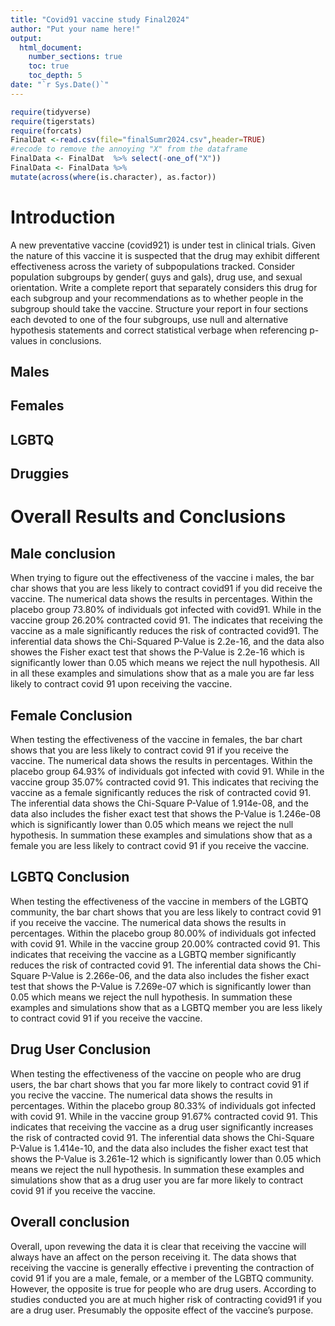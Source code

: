 ```yaml
---
title: "Covid91 vaccine study Final2024"
author: "Put your name here!"
output: 
  html_document:
    number_sections: true
    toc: true
    toc_depth: 5
date: "`r Sys.Date()`" 
---
```


```r
require(tidyverse)
require(tigerstats)
require(forcats)
FinalDat <-read.csv(file="finalSumr2024.csv",header=TRUE)
#recode to remove the annoying "X" from the dataframe
FinalData <- FinalDat  %>% select(-one_of("X"))
FinalData <- FinalData %>%
mutate(across(where(is.character), as.factor))
```

# Introduction

A new  preventative vaccine (covid921) is under test in clinical trials. Given the nature of this vaccine it is suspected that the drug may exhibit different effectiveness across the variety of subpopulations tracked. Consider population subgroups by gender( guys and gals), drug use, and sexual orientation. Write a complete report that separately considers this drug for each subgroup and your recommendations as to whether people in the subgroup should take the vaccine. Structure your report in four sections each devoted to one of the four subgroups, use null and alternative hypothesis statements and correct statistical verbage when referencing p-values in conclusions.

## Males


## Females


## LGBTQ



## Druggies


# Overall Results and Conclusions


## Male conclusion 

When trying to figure out the effectiveness of the vaccine i males, the bar char shows that you are less likely to contract covid91 if you did receive the vaccine. The numerical data shows the results in percentages. Within the placebo group 73.80% of individuals got infected with covid91. While in the vaccine group 26.20% contracted covid 91. The indicates that receiving the vaccine as a male significantly reduces the risk of contracted covid91. The inferential data shows the Chi-Squared P-Value is 2.2e-16, and the data also showes the Fisher exact test that shows the P-Value is 2.2e-16 which is significantly lower than 0.05 which means we reject the null hypothesis. All in all these examples and simulations show that as a male you are far less
likely to contract covid 91 upon receiving the vaccine.   


## Female Conclusion 

When testing the effectiveness of the vaccine in females, the bar chart shows that you are less likely to contract covid 91 if you receive the vaccine. The numerical data shows the results in percentages. Within the placebo group 64.93% of individuals got infected with covid 91. While in the vaccine group 35.07% contracted covid 91. This indicates that reciving the vaccine as a female significantly reduces the risk of contracted covid 91. The inferential data shows the Chi-Square P-Value of 1.914e-08, and the data also includes the fisher exact test that shows the P-Value is 1.246e-08 which is significantly lower than 0.05 which means we reject the null hypothesis. In summation these examples and simulations show that as a female you are less likely to contract covid 91 if you receive the vaccine.  


## LGBTQ Conclusion 

When testing the effectiveness of the vaccine in members of the LGBTQ community, the bar chart shows that you are less likely to contract covid 91 if you receive the vaccine. The numerical data shows the results in percentages. Within the placebo group 80.00% of individuals got infected with covid 91. While in the vaccine group 20.00% contracted covid 91. This indicates that receiving the vaccine as a LGBTQ member significantly reduces the risk of contracted covid 91. The inferential data shows the Chi-Square P-Value is 2.266e-06, and the data also includes the fisher exact test that shows the P-Value is 7.269e-07 which is significantly lower than 0.05 which means we reject the null hypothesis. In summation these examples and simulations show that as a LGBTQ member you are less likely to contract covid 91 if you receive the vaccine.  

## Drug User Conclusion 

When testing the effectiveness of the vaccine on people who are drug users, the bar chart shows that you far more likely to contract covid 91 if you recive the vaccine. The numerical data shows the results in percentages. Within the placebo group 80.33% of individuals got infected with covid 91. While in the vaccine group 91.67% contracted covid 91. This indicates that receiving the vaccine as a drug user significantly increases the risk of contracted covid 91. The inferential data shows the Chi-Square P-Value is 1.414e-10, and the data also includes the fisher exact test that shows the P-Value is 3.261e-12 which is significantly lower than 0.05 which means we reject the null hypothesis. In summation these examples and simulations show that as a drug user you are far more likely to contract covid 91 if you receive the vaccine.   

## Overall conclusion 

Overall, upon revewing the data it is clear that receiving the vaccine will always have an affect on the person receiving it. The data shows that receiving the vaccine is generally effective i preventing the contraction of covid 91 if you are a male, female, or a member of the LGBTQ community. However, the opposite is true for people who are drug users. According to studies conducted you are at much higher risk of contracting covid91 if you are a drug user. Presumably the opposite effect of the vaccine's purpose.   











